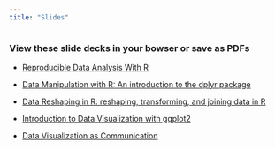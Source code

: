 ```yaml
---
title: "Slides"
---
```


### View these slide decks in your bowser or save as PDFs

+ [Reproducible Data Analysis With R](https://mjfrigaard.github.io/rep-res-rmarkdown/Index.html)

+ [Data Manipulation with R: An introduction to the dplyr package](https://mjfrigaard.github.io/data-manip-intro/Index.html)

+ [Data Reshaping in R: reshaping, transforming, and joining data in R](https://mjfrigaard.github.io/data-transformations-joins/Index.html)

+ [Introduction to Data Visualization with ggplot2](https://mjfrigaard.github.io/data-viz-intro/Index.html#1)

+ [Data Visualization as Communication](https://mjfrigaard.github.io/data-viz-as-comm/Index.html)

